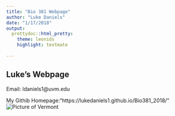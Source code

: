 ```yaml
---
title: "Bio 381 Webpage"
author: "Luke Daniels"
date: "1/17/2018"
output: 
  prettydoc::html_pretty:
    theme: leonids
    highlight: textmate
      
---
```

## Luke's Webpage 

Email: ldaniels1@uvm.edu

My Githib Homepage:"https://lukedaniels1.github.io/Bio381_2018/"
![Picture of Vermont](http://www.vtfreemasons.org/images/fall.jpg)



